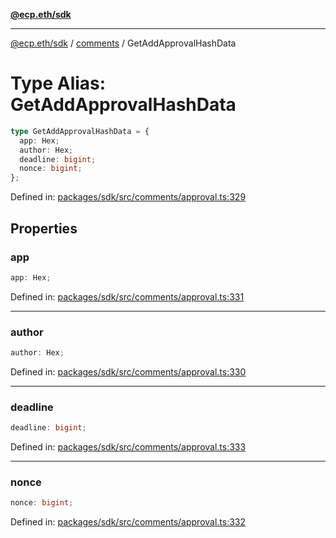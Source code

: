 [**@ecp.eth/sdk**](../../index.mdx)

***

[@ecp.eth/sdk](/sdk-reference/index.mdx) / [comments](/sdk-reference/comments/index.mdx) / GetAddApprovalHashData

# Type Alias: GetAddApprovalHashData

```ts
type GetAddApprovalHashData = {
  app: Hex;
  author: Hex;
  deadline: bigint;
  nonce: bigint;
};
```

Defined in: [packages/sdk/src/comments/approval.ts:329](https://github.com/ecp-eth/comments-monorepo/blob/main/packages/sdk/src/comments/approval.ts#L329)

## Properties

### app

```ts
app: Hex;
```

Defined in: [packages/sdk/src/comments/approval.ts:331](https://github.com/ecp-eth/comments-monorepo/blob/main/packages/sdk/src/comments/approval.ts#L331)

***

### author

```ts
author: Hex;
```

Defined in: [packages/sdk/src/comments/approval.ts:330](https://github.com/ecp-eth/comments-monorepo/blob/main/packages/sdk/src/comments/approval.ts#L330)

***

### deadline

```ts
deadline: bigint;
```

Defined in: [packages/sdk/src/comments/approval.ts:333](https://github.com/ecp-eth/comments-monorepo/blob/main/packages/sdk/src/comments/approval.ts#L333)

***

### nonce

```ts
nonce: bigint;
```

Defined in: [packages/sdk/src/comments/approval.ts:332](https://github.com/ecp-eth/comments-monorepo/blob/main/packages/sdk/src/comments/approval.ts#L332)
